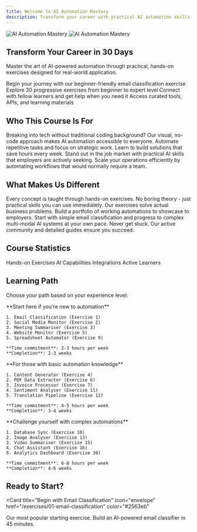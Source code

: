 ```yaml
---
title: Welcome to AI Automation Mastery
description: Transform your career with practical AI automation skills through 30 hands-on exercises
---
```


<img
  className="block dark:hidden"
  src="/images/hero-light.svg"
  alt="AI Automation Mastery"
/>
<img
  className="hidden dark:block"
  src="/images/hero-dark.svg"
  alt="AI Automation Mastery"
/>

## Transform Your Career in 30 Days

Master the art of AI-powered automation through practical, hands-on exercises designed for real-world application.

<CardGroup cols={2}>
  <Card
    title="Start Learning"
    icon="rocket"
    href="/quickstart"
  >
    Begin your journey with our beginner-friendly email classification exercise
  </Card>
  <Card
    title="Browse Exercises"
    icon="book"
    href="/exercises/01-email-classification"
  >
    Explore 30 progressive exercises from beginner to expert level
  </Card>
  <Card
    title="Join Community"
    icon="users"
    href="https://discord.com"
  >
    Connect with fellow learners and get help when you need it
  </Card>
  <Card
    title="View Resources"
    icon="folder"
    href="/resources/tools"
  >
    Access curated tools, APIs, and learning materials
  </Card>
</CardGroup>

## Who This Course Is For

<AccordionGroup>
  <Accordion title="Career Changers" icon="briefcase">
    Breaking into tech without traditional coding background? Our visual, no-code approach makes AI automation accessible to everyone.
  </Accordion>
  <Accordion title="Business Professionals" icon="chart-line">
    Automate repetitive tasks and focus on strategic work. Learn to build solutions that save hours every week.
  </Accordion>
  <Accordion title="Recent Graduates" icon="graduation-cap">
    Stand out in the job market with practical AI skills that employers are actively seeking.
  </Accordion>
  <Accordion title="Entrepreneurs" icon="lightbulb">
    Scale your operations efficiently by automating workflows that would normally require a team.
  </Accordion>
</AccordionGroup>

## What Makes Us Different

<Steps>
  <Step title="Learn by Doing">
    Every concept is taught through hands-on exercises. No boring theory - just practical skills you can use immediately.
  </Step>
  <Step title="Real-World Focus">
    Our exercises solve actual business problems. Build a portfolio of working automations to showcase to employers.
  </Step>
  <Step title="Progressive Difficulty">
    Start with simple email classification and progress to complex multi-modal AI systems at your own pace.
  </Step>
  <Step title="Community Support">
    Never get stuck. Our active community and detailed guides ensure you succeed.
  </Step>
</Steps>

## Course Statistics

<CardGroup cols={4}>
  <Card title="30" icon="book">
    Hands-on Exercises
  </Card>
  <Card title="9" icon="brain">
    AI Capabilities
  </Card>
  <Card title="50+" icon="plug">
    Integrations
  </Card>
  <Card title="1000+" icon="users">
    Active Learners
  </Card>
</CardGroup>

## Learning Path

Choose your path based on your experience level:

<Tabs>
  <Tab title="Beginner">
    **Start here if you're new to automation**

    1. Email Classification (Exercise 1)
    2. Social Media Monitor (Exercise 2)
    3. Meeting Summariser (Exercise 3)
    4. Website Monitor (Exercise 5)
    5. Spreadsheet Automator (Exercise 9)

    **Time commitment**: 2-3 hours per week
    **Completion**: 2-3 weeks
  </Tab>
  <Tab title="Intermediate">
    **For those with basic automation knowledge**

    1. Content Generator (Exercise 4)
    2. PDF Data Extractor (Exercise 6)
    3. Invoice Processor (Exercise 7)
    4. Sentiment Analyser (Exercise 11)
    5. Translation Pipeline (Exercise 12)

    **Time commitment**: 4-5 hours per week
    **Completion**: 3-4 weeks
  </Tab>
  <Tab title="Advanced">
    **Challenge yourself with complex automations**

    1. Database Sync (Exercise 10)
    2. Image Analyser (Exercise 13)
    3. Video Summariser (Exercise 15)
    4. Chat Assistant (Exercise 16)
    5. Analytics Dashboard (Exercise 30)

    **Time commitment**: 6-8 hours per week
    **Completion**: 4-6 weeks
  </Tab>
</Tabs>

## Ready to Start?

<Card
  title="Begin with Email Classification"
  icon="envelope"
  href="/exercises/01-email-classification"
  color="#2563eb"
>
  Our most popular starting exercise. Build an AI-powered email classifier in 45 minutes.
</Card>
